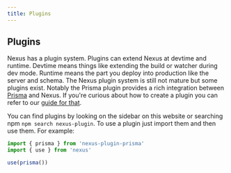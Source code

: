 ```yaml
---
title: Plugins
---
```


## Plugins

Nexus has a plugin system. Plugins can extend Nexus at devtime and runtime. Devtime means things like extending the build or watcher during dev mode. Runtime means the part you deploy into production like the server and schema. The Nexus plugin system is still not mature but some plugins exist. Notably the Prisma plugin provides a rich integration between [Prisma](https://prisma.io) and Nexus. If you're curious about how to create a plugin you can refer to our [guide for that](/guides/writing-plugins).

You can find plugins by looking on the sidebar on this website or searching npm `npm search nexus-plugin`. To use a plugin just import them and then use them. For example:

```ts
import { prisma } from 'nexus-plugin-prisma'
import { use } from 'nexus'

use(prisma())
```
